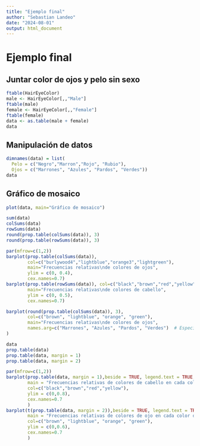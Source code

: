 ```yaml
---
title: "Ejemplo final"
author: "Sebastian Landeo"
date: "2024-08-01"
output: html_document
---
```


# Ejemplo final

## Juntar color de ojos y pelo sin sexo
```r
ftable(HairEyeColor)
male <- HairEyeColor[,,"Male"]
ftable(male)
female <- HairEyeColor[,,"Female"]
ftable(female)
data <- as.table(male + female)
data
```
## Manipulación de datos
```r
dimnames(data) = list(
  Pelo = c("Negro","Marron","Rojo", "Rubio"), 
  Ojos = c("Marrones", "Azules", "Pardos", "Verdes"))
data
```
## Gráfico de mosaico
```r
plot(data, main="Gráfico de mosaico")
```
```r
sum(data)
colSums(data)
rowSums(data)
round(prop.table(colSums(data)), 3)
round(prop.table(rowSums(data)), 3)
```
```r
par(mfrow=c(1,2))
barplot(prop.table(colSums(data)), 
        col=c("burlywood4","lightblue","orange3","lightgreen"),
        main="Frecuencias relativas\nde colores de ojos",
        ylim = c(0, 0.4),
        cex.names=0.7)
barplot(prop.table(rowSums(data)), col=c("black","brown","red","yellow"),
        main="Frecuencias relativas\nde colores de cabello",
        ylim = c(0, 0.5),
        cex.names=0.7)
```
```r
barplot(round(prop.table(colSums(data)), 3),
        col=c("brown", "lightblue", "orange", "green"),
        main="Frecuencias relativas\nde colores de ojos",
        names.arg=c("Marrones", "Azules", "Pardos", "Verdes")  # Especificar etiquetas
)
```
```r
data
prop.table(data)
prop.table(data, margin = 1)
prop.table(data, margin = 2)
```
```r
par(mfrow=c(1,2))
barplot(prop.table(data, margin = 1),beside = TRUE, legend.text = TRUE,
        main = "Frecuencias relativas de colores de cabello en cada color de ojos",
        col=c("black","brown","red","yellow"),
        ylim = c(0,0.8),
        cex.names=0.7
        )
barplot(t(prop.table(data, margin = 2)),beside = TRUE, legend.text = TRUE,
        main = "Frecuencias relativas de colores de ojo en cada color de cabellos",
        col=c("brown", "lightblue", "orange", "green"),
        ylim = c(0,0.6),
        cex.names=0.7
        )
```


